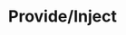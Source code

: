 ---
id: "q_vue_hard_006"
questionType: "MULTIPLE_CHOICE"
title: "Provide/Inject"
description: "Which Vue feature allows dependency injection between ancestor and descendant components?"
difficulty: "HARD"
category: "Vue"
options:
  - "props"
  - "emit"
  - "provide/inject"
  - "context"
correctAnswer: 2
---